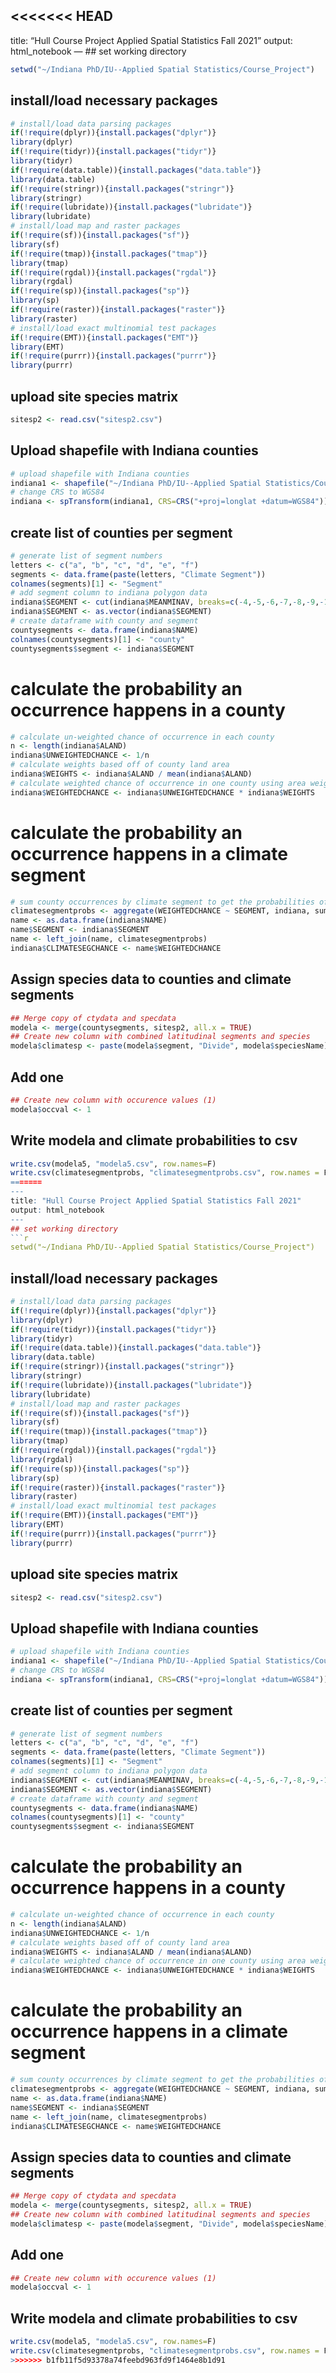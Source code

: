 <<<<<<< HEAD
---
title: "Hull Course Project Applied Spatial Statistics Fall 2021"
output: html_notebook
---
## set working directory
```r
setwd("~/Indiana PhD/IU--Applied Spatial Statistics/Course_Project")
```

## install/load necessary packages
```r
# install/load data parsing packages
if(!require(dplyr)){install.packages("dplyr")}
library(dplyr)
if(!require(tidyr)){install.packages("tidyr")}
library(tidyr)
if(!require(data.table)){install.packages("data.table")}
library(data.table)
if(!require(stringr)){install.packages("stringr")}
library(stringr)
if(!require(lubridate)){install.packages("lubridate")}
library(lubridate)
# install/load map and raster packages
if(!require(sf)){install.packages("sf")}
library(sf)
if(!require(tmap)){install.packages("tmap")}
library(tmap)
if(!require(rgdal)){install.packages("rgdal")}
library(rgdal)
if(!require(sp)){install.packages("sp")}
library(sp)
if(!require(raster)){install.packages("raster")}
library(raster)
# install/load exact multinomial test packages
if(!require(EMT)){install.packages("EMT")}
library(EMT)
if(!require(purrr)){install.packages("purrr")}
library(purrr)
```

## upload site species matrix
```r
sitesp2 <- read.csv("sitesp2.csv")
```


## Upload shapefile with Indiana counties
```r
# upload shapefile with Indiana counties
indiana1 <- shapefile("~/Indiana PhD/IU--Applied Spatial Statistics/Course_Project/Indiana_Counties_2/indiana2.shp")
# change CRS to WGS84
indiana <- spTransform(indiana1, CRS=CRS("+proj=longlat +datum=WGS84"))
```

## create list of counties per segment
```r
# generate list of segment numbers
letters <- c("a", "b", "c", "d", "e", "f")
segments <- data.frame(paste(letters, "Climate Segment"))
colnames(segments)[1] <- "Segment"
# add segment column to indiana polygon data
indiana$SEGMENT <- cut(indiana$MEANMINAV, breaks=c(-4,-5,-6,-7,-8,-9,-10), labels=segments$Segment)
indiana$SEGMENT <- as.vector(indiana$SEGMENT)
# create dataframe with county and segment
countysegments <- data.frame(indiana$NAME)
colnames(countysegments)[1] <- "county"
countysegments$segment <- indiana$SEGMENT
```

# calculate the probability an occurrence happens in a county
```r
# calculate un-weighted chance of occurrence in each county
n <- length(indiana$ALAND)
indiana$UNWEIGHTEDCHANCE <- 1/n
# calculate weights based off of county land area
indiana$WEIGHTS <- indiana$ALAND / mean(indiana$ALAND)
# calculate weighted chance of occurrence in one county using area weights
indiana$WEIGHTEDCHANCE <- indiana$UNWEIGHTEDCHANCE * indiana$WEIGHTS
```

# calculate the probability an occurrence happens in a climate segment
```r
# sum county occurrences by climate segment to get the probabilities of an occurrence happening in any climate segment
climatesegmentprobs <- aggregate(WEIGHTEDCHANCE ~ SEGMENT, indiana, sum)
name <- as.data.frame(indiana$NAME)
name$SEGMENT <- indiana$SEGMENT
name <- left_join(name, climatesegmentprobs)
indiana$CLIMATESEGCHANCE <- name$WEIGHTEDCHANCE
```

## Assign species data to counties and climate segments
```r
## Merge copy of ctydata and specdata
modela <- merge(countysegments, sitesp2, all.x = TRUE)
## Create new column with combined latitudinal segments and species
modela$climatesp <- paste(modela$segment, "Divide", modela$speciesName)
```

## Add one
```r
## Create new column with occurence values (1)
modela$occval <- 1
```

## Write modela and climate probabilities to csv
```r
write.csv(modela5, "modela5.csv", row.names=F)
write.csv(climatesegmentprobs, "climatesegmentprobs.csv", row.names = F)
=======
---
title: "Hull Course Project Applied Spatial Statistics Fall 2021"
output: html_notebook
---
## set working directory
```r
setwd("~/Indiana PhD/IU--Applied Spatial Statistics/Course_Project")
```

## install/load necessary packages
```r
# install/load data parsing packages
if(!require(dplyr)){install.packages("dplyr")}
library(dplyr)
if(!require(tidyr)){install.packages("tidyr")}
library(tidyr)
if(!require(data.table)){install.packages("data.table")}
library(data.table)
if(!require(stringr)){install.packages("stringr")}
library(stringr)
if(!require(lubridate)){install.packages("lubridate")}
library(lubridate)
# install/load map and raster packages
if(!require(sf)){install.packages("sf")}
library(sf)
if(!require(tmap)){install.packages("tmap")}
library(tmap)
if(!require(rgdal)){install.packages("rgdal")}
library(rgdal)
if(!require(sp)){install.packages("sp")}
library(sp)
if(!require(raster)){install.packages("raster")}
library(raster)
# install/load exact multinomial test packages
if(!require(EMT)){install.packages("EMT")}
library(EMT)
if(!require(purrr)){install.packages("purrr")}
library(purrr)
```

## upload site species matrix
```r
sitesp2 <- read.csv("sitesp2.csv")
```


## Upload shapefile with Indiana counties
```r
# upload shapefile with Indiana counties
indiana1 <- shapefile("~/Indiana PhD/IU--Applied Spatial Statistics/Course_Project/Indiana_Counties_2/indiana2.shp")
# change CRS to WGS84
indiana <- spTransform(indiana1, CRS=CRS("+proj=longlat +datum=WGS84"))
```

## create list of counties per segment
```r
# generate list of segment numbers
letters <- c("a", "b", "c", "d", "e", "f")
segments <- data.frame(paste(letters, "Climate Segment"))
colnames(segments)[1] <- "Segment"
# add segment column to indiana polygon data
indiana$SEGMENT <- cut(indiana$MEANMINAV, breaks=c(-4,-5,-6,-7,-8,-9,-10), labels=segments$Segment)
indiana$SEGMENT <- as.vector(indiana$SEGMENT)
# create dataframe with county and segment
countysegments <- data.frame(indiana$NAME)
colnames(countysegments)[1] <- "county"
countysegments$segment <- indiana$SEGMENT
```

# calculate the probability an occurrence happens in a county
```r
# calculate un-weighted chance of occurrence in each county
n <- length(indiana$ALAND)
indiana$UNWEIGHTEDCHANCE <- 1/n
# calculate weights based off of county land area
indiana$WEIGHTS <- indiana$ALAND / mean(indiana$ALAND)
# calculate weighted chance of occurrence in one county using area weights
indiana$WEIGHTEDCHANCE <- indiana$UNWEIGHTEDCHANCE * indiana$WEIGHTS
```

# calculate the probability an occurrence happens in a climate segment
```r
# sum county occurrences by climate segment to get the probabilities of an occurrence happening in any climate segment
climatesegmentprobs <- aggregate(WEIGHTEDCHANCE ~ SEGMENT, indiana, sum)
name <- as.data.frame(indiana$NAME)
name$SEGMENT <- indiana$SEGMENT
name <- left_join(name, climatesegmentprobs)
indiana$CLIMATESEGCHANCE <- name$WEIGHTEDCHANCE
```

## Assign species data to counties and climate segments
```r
## Merge copy of ctydata and specdata
modela <- merge(countysegments, sitesp2, all.x = TRUE)
## Create new column with combined latitudinal segments and species
modela$climatesp <- paste(modela$segment, "Divide", modela$speciesName)
```

## Add one
```r
## Create new column with occurence values (1)
modela$occval <- 1
```

## Write modela and climate probabilities to csv
```r
write.csv(modela5, "modela5.csv", row.names=F)
write.csv(climatesegmentprobs, "climatesegmentprobs.csv", row.names = F)
>>>>>>> b1fb11f5d93378a74feebd963fd9f1464e8b1d91
```